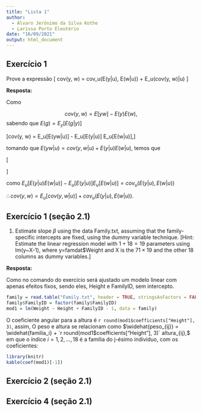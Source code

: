 ```yaml
---
title: "Lista 1"
author: 
  - Álvaro Jerônimo da Silva Kothe
  - Larissa Porto Eleutério
date: "16/09/2021"
output: html_document
---
```



## Exercício 1

Prove a expressão
\[
cov(y, w) = cov_u(E(y|u), E(w|u)) + E_u(cov(y, w)|u)
\]

**Resposta:**

Como

$$
cov(y, w) = E[yw] - E(y)E(w),
$$
sabendo que $E(g) = E_y[E(g|y)]$

\[cov(y, w) = E_u[E(yw|u)] - E_u[E(y|u)] E_u[E(w|u)],\]

tomando que $E(yw|u) = cov(y, w|u) + E(y|u)E(w|u),$ temos que



\[\begin{split}
cov(y, w) &= E_u[cov(y, w|u) + E(y|u)E(w|u)] - E_u[E(y|u)] E_u[E(w|u)] \\
          &= E_u[cov(y, w|u)] + E_u[E(y|u)E(w|u)] - E_u[E(y|u)] E_u[E(w|u)],
\end{split}
\]

como $E_u[E(y|u)E(w|u)] - E_u[E(y|u)] E_u[E(w|u)] = cov_u(E(y|u), E(w|u))$

$\therefore cov(y, w) = E_u[cov(y, w|u)] + cov_u(E(y|u), E(w|u)).$

## Exercício 1 (seção 2.1)
1. Estimate slope $\beta$ using the data Family.txt, assuming that the family-specific intercepts are fixed, using the dummy variable technique. [Hint: Estimate the linear regression model with $1 + 18 = 19$ parameters using lm(y~X-1), where y=famdat\$Weight and X is the $71 \times 19$ and the other 18 columns as dummy variables.]

**Resposta:**

Como no comando do exercício será ajustado um modelo linear com apenas efeitos fixos, sendo eles, Height e FamilyID, sem intercepto.

```r
family = read.table("Family.txt", header = TRUE, stringsAsFactors = FALSE)
family$FamilyID = factor(family$FamilyID)
mod1 = lm(Weight ~ Height + FamilyID - 1, data = family)
```

O coeficiente angular para a altura é `r round(mod1$coefficients["Height"], 3)`, assim, O peso e altura se relacionam como $\widehat{peso_{ij}} = \widehat{familia_i} + `r round(mod1$coefficients["Height"], 3)` altura_{ij},$ em que o índice $i = 1, 2, \dots, 18$ é a família do j-ésimo indivíduo, com os coeficientes:

```r
library(knitr)
kable(coef(mod1)[-1])
```



## Exercício 2 (seção 2.1)


## Exercício 4 (seção 2.1)




